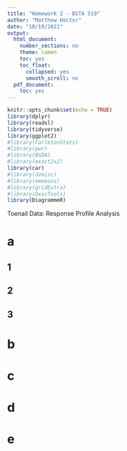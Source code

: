 ```yaml
---
title: "Homework 2 - BSTA 519"
author: "Matthew Hoctor"
date: "10/19/2021"
output:
  html_document:
    number_sections: no
    theme: lumen
    toc: yes
    toc_float:
      collapsed: yes
      smooth_scroll: no
  pdf_document:
    toc: yes
---
```


```r
knitr::opts_chunk$set(echo = TRUE)
library(dplyr)
library(readxl)
library(tidyverse)
library(ggplot2)
#library(CarletonStats)
#library(pwr)
#library(BSDA)
#library(exact2x2)
library(car)
#library(dvmisc)
#library(emmeans)
#library(gridExtra)
#library(DescTools)
library(DiagrammeR)
```

Toenail Data: Response Profile Analysis

# a

## 1



## 2



## 3



# b



# c



# d



# e

